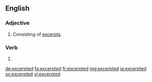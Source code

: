 ==English==

===Adjective===
{{en-adj}}

# Consisting of [[excerpt]]s.

===Verb===
{{head|en}}

# {{en-past of|excerpt}}

[[de:excerpted]]
[[fa:excerpted]]
[[fr:excerpted]]
[[mg:excerpted]]
[[ja:excerpted]]
[[sv:excerpted]]
[[vi:excerpted]]